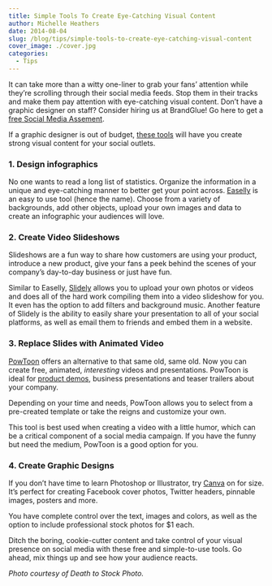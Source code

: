```yaml
---
title: Simple Tools To Create Eye-Catching Visual Content
author: Michelle Heathers
date: 2014-08-04
slug: /blog/tips/simple-tools-to-create-eye-catching-visual-content
cover_image: ./cover.jpg
categories:
  - Tips
---
```


It can take more than a witty one-liner to grab your fans’ attention while they’re scrolling through their social media feeds. Stop them in their tracks and make them pay attention with eye-catching visual content. Don’t have a graphic designer on staff? Consider hiring us at BrandGlue! Go here to get a [free Social Media Assement][1].

If a graphic designer is out of budget, [these tools][2] will have you create strong visual content for your social outlets.

### 1. Design infographics

No one wants to read a long list of statistics. Organize the information in a unique and eye-catching manner to better get your point across. [Easelly][3] is an easy to use tool (hence the name). Choose from a variety of backgrounds, add other objects, upload your own images and data to create an infographic your audiences will love.

### 2. Create Video Slideshows

Slideshows are a fun way to share how customers are using your product, introduce a new product, give your fans a peek behind the scenes of your company’s day-to-day business or just have fun.

Similar to Easelly, [Slidely][4] allows you to upload your own photos or videos and does all of the hard work compiling them into a video slideshow for you. It even has the option to add filters and background music. Another feature of Slidely is the ability to easily share your presentation to all of your social platforms, as well as email them to friends and embed them in a website.

### 3. Replace Slides with Animated Video

[PowToon][5] offers an alternative to that same old, same old. Now you can create free, animated, _interesting_ videos and presentations. PowToon is ideal for [product demos][6], business presentations and teaser trailers about your company.

Depending on your time and needs, PowToon allows you to select from a pre-created template or take the reigns and customize your own.

This tool is best used when creating a video with a little humor, which can be a critical component of a social media campaign. If you have the funny but need the medium, PowToon is a good option for you.

### 4. Create Graphic Designs

If you don’t have time to learn Photoshop or Illustrator, try [Canva][7] on for size. It’s perfect for creating Facebook cover photos, Twitter headers, pinnable images, posters and more.

You have complete control over the text, images and colors, as well as the option to include professional stock photos for \$1 each.

Ditch the boring, cookie-cutter content and take control of your visual presence on social media with these free and simple-to-use tools. Go ahead, mix things up and see how your audience reacts.

_Photo courtesy of Death to Stock Photo._

[1]: /free-assessment
[2]: http://www.socialmediaexaminer.com/tools-to-create-visual-content/
[3]: http://www.easel.ly/
[4]: http://slidely.com/
[5]: http://www.powtoon.com/
[6]: http://www.socialmediaexaminer.com/how-to-explainer-videos/
[7]: https://www.canva.com/
